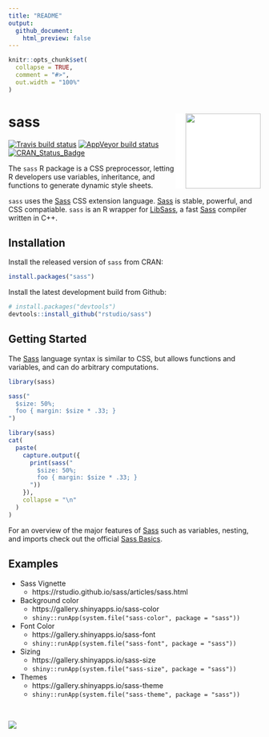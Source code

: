 ```yaml
---
title: "README"
output:
  github_document:
    html_preview: false
---
```


<!-- README.md is generated from README.Rmd. Please edit that file -->

```r
knitr::opts_chunk$set(
  collapse = TRUE,
  comment = "#>",
  out.width = "100%"
)
```


# sass <a href="https://sass-lang.com"><img src="man/figures/sass-logo-color.png" align="right" height = 150 style="background-color: white; padding-left: 20px;"/></a>

[![Travis build status](https://travis-ci.org/rstudio/sass.svg?branch=master)](https://travis-ci.org/rstudio/sass)
[![AppVeyor build status](https://ci.appveyor.com/api/projects/status/github/rstudio/sass?branch=master&svg=true)](https://ci.appveyor.com/project/rstudio/sass)
[![CRAN_Status_Badge](http://www.r-pkg.org/badges/version/sass)](https://cran.r-project.org/package=sass)


The `sass` R package is a CSS preprocessor, letting R developers use variables, inheritance, and functions to generate dynamic style sheets.

`sass` uses the [Sass](https://sass-lang.com/) CSS extension language. [Sass](https://sass-lang.com/) is stable, powerful, and CSS compatiable. `sass` is an R wrapper for [LibSass](https://github.com/sass/libsass), a fast [Sass](https://sass-lang.com/) compiler written in C++.

## Installation

Install the released version of `sass` from CRAN:
```r
install.packages("sass")
```

Install the latest development build from Github:
```r
# install.packages("devtools")
devtools::install_github("rstudio/sass")
```

## Getting Started

The [Sass](https://sass-lang.com/) language syntax is similar to CSS, but allows functions and variables, and can do arbitrary computations.

```r
library(sass)

sass("
  $size: 50%;
  foo { margin: $size * .33; }
")
```
```r
library(sass)
cat(
  paste(
    capture.output({
      print(sass("
        $size: 50%;
        foo { margin: $size * .33; }
      "))
    }),
    collapse = "\n"
  )
)
```

For an overview of the major features of [Sass](https://sass-lang.com/) such as variables, nesting, and imports check out the official [Sass Basics](https://sass-lang.com/guide).

## Examples

* Sass Vignette
  * https://rstudio.github.io/sass/articles/sass.html
* Background color
  * https://gallery.shinyapps.io/sass-color
  * `shiny::runApp(system.file("sass-color", package = "sass"))`
* Font Color
  * https://gallery.shinyapps.io/sass-font
  * `shiny::runApp(system.file("sass-font", package = "sass"))`
* Sizing
  * https://gallery.shinyapps.io/sass-size
  * `shiny::runApp(system.file("sass-size", package = "sass"))`
* Themes
  * https://gallery.shinyapps.io/sass-theme
  * `shiny::runApp(system.file("sass-theme", package = "sass"))`

<br />

![](man/figures/sass-color.gif)

